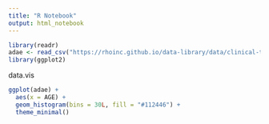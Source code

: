 ```yaml
---
title: "R Notebook"
output: html_notebook
---
```



```r
library(readr)
adae <- read_csv("https://rhoinc.github.io/data-library/data/clinical-trials/adam/adae.csv")
library(ggplot2)
```

data.vis
```r
ggplot(adae) +
  aes(x = AGE) +
  geom_histogram(bins = 30L, fill = "#112446") +
  theme_minimal()
```

